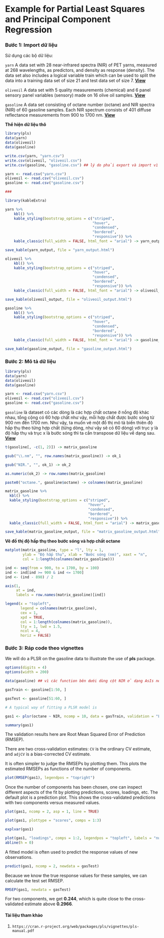 # **Example for Partial Least Squares and Principal Component Regression** 

### **Bước 1: Import dữ liệu**

Sử dụng các bộ dữ liệu:

`yarn` A data set with 28 near-infrared spectra (NIR) of PET yarns, measured at 268 wavelengths, as predictors, and density as response (density). The data set also includes a logical variable train which can be used to split the data into a training data set of size 21 and test data set of size 7. **[View](https://tuhocr.netlify.app/dataset/yarn_output.html)**

`oliveoil` A data set with 5 quality measurements (chemical) and 6 panel sensory panel variables (sensory) made on 16 olive oil samples. **[View](https://tuhocr.netlify.app/dataset/oliveoil_output.html)**

`gasoline` A data set consisting of octane number (octane) and NIR spectra (NIR) of 60 gasoline samples. Each NIR spectrum consists of 401 diffuse reflectance measurements from 900 to 1700 nm. **[View](https://tuhocr.netlify.app/dataset/gasoline_output.html)**

**Thể hiện dữ liệu thô**

```r
library(pls)
data(yarn)
data(oliveoil)
data(gasoline)

write.csv(yarn, "yarn.csv")
write.csv(oliveoil, "oliveoil.csv")
write.csv(gasoline, "gasoline.csv") ## lý do phải export và import vì dataset gasoline bị nén cột lại ở dạng AsIs

yarn <- read.csv("yarn.csv")
oliveoil <- read.csv("oliveoil.csv")
gasoline <- read.csv("gasoline.csv")

###

library(kableExtra)

yarn %>%
    kbl() %>%
    kable_styling(bootstrap_options = c("striped", 
                                        "hover", 
                                        "condensed", 
                                        "bordered", 
                                        "responsive")) %>%
    kable_classic(full_width = FALSE, html_font = "arial") -> yarn_output

save_kable(yarn_output, file = "yarn_output.html")

oliveoil %>%
    kbl() %>%
    kable_styling(bootstrap_options = c("striped", 
                                        "hover", 
                                        "condensed", 
                                        "bordered", 
                                        "responsive")) %>%
    kable_classic(full_width = FALSE, html_font = "arial") -> oliveoil_output

save_kable(oliveoil_output, file = "oliveoil_output.html")

gasoline %>%
    kbl() %>%
    kable_styling(bootstrap_options = c("striped", 
                                        "hover", 
                                        "condensed", 
                                        "bordered", 
                                        "responsive")) %>%
    kable_classic(full_width = FALSE, html_font = "arial") -> gasoline_output

save_kable(gasoline_output, file = "gasoline_output.html")

```

### **Bước 2: Mô tả dữ liệu**

```r
library(pls)
data(yarn)
data(oliveoil)
data(gasoline)

yarn <- read.csv("yarn.csv")
oliveoil <- read.csv("oliveoil.csv")
gasoline <- read.csv("gasoline.csv")
```

`gasoline` là dataset có các dòng là các hợp chất octane ở nồng độ khác nhau, tổng cộng có 60 hợp chất như vậy, mỗi hợp chất được bước sóng từ 900 nm đến 1700 nm. Như vậy, ta muốn vẽ một đồ thị mô tả biến thiên độ hấp thụ theo từng hợp chất (từng dòng, như vậy sẽ có 60 dòng) với trục y là độ hấp thụ và trục x là bước sóng thì ta cần transpose dữ liệu về dạng sau. **[View](https://tuhocr.netlify.app/dataset/matrix_gasoline_output.html)**

```r
t(gasoline[, -c(1, 2)]) -> matrix_gasoline

gsub("\\.nm", "", row.names(matrix_gasoline)) -> ok_1

gsub("NIR.", "", ok_1) -> ok_2

as.numeric(ok_2) -> row.names(matrix_gasoline)

paste0("octane.", gasoline$octane) -> colnames(matrix_gasoline)
```

```r
matrix_gasoline %>%
  kbl() %>%
  kable_styling(bootstrap_options = c("striped", 
                                      "hover", 
                                      "condensed", 
                                      "bordered", 
                                      "responsive")) %>%
  kable_classic(full_width = FALSE, html_font = "arial") -> matrix_gasoline_output

save_kable(matrix_gasoline_output, file = "matrix_gasoline_output.html")
```

**Vẽ đồ thị độ hấp thụ theo bước sóng và hợp chất octane**

```r

matplot(matrix_gasoline, type = "l", lty = 1, 
        ylab = "Độ hấp thụ", xlab = "Bước sóng (nm)", xaxt = "n", 
        col = 1:length(colnames(matrix_gasoline))) 

ind <- seq(from = 900, to = 1700, by = 100)
ind <- ind[ind >= 900 & ind <= 1700]
ind <- (ind - 898) / 2

axis(1, 
     at = ind, 
     labels = row.names(matrix_gasoline)[ind])

legend(x = "topleft",
       legend = colnames(matrix_gasoline),
       cex = 1, 
       xpd = TRUE,
       col = 1:length(colnames(matrix_gasoline)),
       lty = 1, lwd = 1.5,
       ncol = 4,
       horiz = FALSE)

```

### **Bước 3: Ráp code theo vignettes**

We will do a PLSR on the gasoline data to illustrate the use of **pls** package.

```r
options(digits = 4)
options(width = 200)

data(gasoline) ## vì các function bên dưới dùng cột NIR ở dạng AsIs nên ta gọi lại dataset này.

gasTrain <- gasoline[1:50, ]

gasTest <- gasoline[51:60, ]

# A typical way of fitting a PLSR model is

gas1 <- plsr(octane ~ NIR, ncomp = 10, data = gasTrain, validation = "LOO")

summary(gas1)
```

The validation results here are Root Mean Squared Error of Prediction (RMSEP). 

There are two cross-validation estimates: `CV` is the ordinary CV estimate, and `adjCV` is a bias-corrected CV estimate.

It is often simpler to judge the RMSEPs by plotting them. This plots the estimated RMSEPs as functions of the number of components.

```r
plot(RMSEP(gas1), legendpos = "topright")
```

Once the number of components has been chosen, one can inspect different aspects of the
fit by plotting predictions, scores, loadings, etc. The default plot is a prediction plot. This shows the cross-validated predictions with two components versus measured values.

```r
plot(gas1, ncomp = 2, asp = 1, line = TRUE)

plot(gas1, plottype = "scores", comps = 1:3)

explvar(gas1)
```

```r
plot(gas1, "loadings", comps = 1:2, legendpos = "topleft", labels = "numbers", xlab = "nm")
abline(h = 0)
```

A fitted model is often used to predict the response values of new observations.

```r
predict(gas1, ncomp = 2, newdata = gasTest)
```

Because we know the true response values for these samples, we can calculate the test set
RMSEP.

```r
RMSEP(gas1, newdata = gasTest)
```

For two components, we get **0.244**, which is quite close to the cross-validated estimate above
**0.2966**.

#### Tài liệu tham khảo

1. `https://cran.r-project.org/web/packages/pls/vignettes/pls-manual.pdf`
